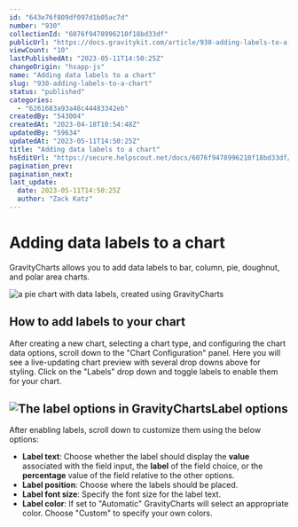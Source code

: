 ```yaml
---
id: "643e76f809df097d1b05ac7d"
number: "930"
collectionId: "6076f9478996210f18bd33df"
publicUrl: "https://docs.gravitykit.com/article/930-adding-labels-to-a-chart"
viewCount: "10"
lastPublishedAt: "2023-05-11T14:50:25Z"
changeOrigin: "hsapp-js"
name: "Adding data labels to a chart"
slug: "930-adding-labels-to-a-chart"
status: "published"
categories: 
  - "6261683a93a48c44483342eb"
createdBy: "543004"
createdAt: "2023-04-18T10:54:48Z"
updatedBy: "59634"
updatedAt: "2023-05-11T14:50:25Z"
title: "Adding data labels to a chart"
hsEditUrl: "https://secure.helpscout.net/docs/6076f9478996210f18bd33df/article/643e76f809df097d1b05ac7d"
pagination_prev: 
pagination_next: 
last_update:
  date: 2023-05-11T14:50:25Z
  author: "Zack Katz"
---
```


# Adding data labels to a chart

GravityCharts allows you to add data labels to bar, column, pie, doughnut, and polar area charts.

![a pie chart with data labels, created using GravityCharts](https://s3.amazonaws.com/helpscout.net/docs/assets/54c58489e4b051242988532c/images/643e7c3ead20e8714a50dd1b/file-OW2N46toeU.png)

## How to add labels to your chart

After creating a new chart, selecting a chart type, and configuring the chart data options, scroll down to the "Chart Configuration" panel. Here you will see a live-updating chart preview with several drop downs above for styling. Click on the "Labels" drop down and toggle labels to enable them for your chart.

## ![The label options in GravityCharts](https://s3.amazonaws.com/helpscout.net/docs/assets/54c58489e4b051242988532c/images/643e76fe7133de139103ec69/file-cSdieBeAsb.png)Label options

After enabling labels, scroll down to customize them using the below options:

- **Label text**: Choose whether the label should display the **value** associated with the field input, the **label** of the field choice, or the **percentage** value of the field relative to the other options.
- **Label position**: Choose where the labels should be placed.
- **Label font size**: Specify the font size for the label text.
- **Label color**: If set to "Automatic" GravityCharts will select an appropriate color. Choose "Custom" to specify your own colors.